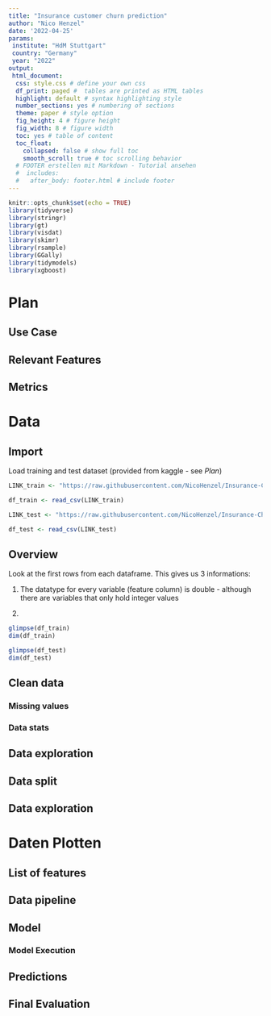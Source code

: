 ```yaml
---
title: "Insurance customer churn prediction"
author: "Nico Henzel"
date: '2022-04-25'
params: 
 institute: "HdM Stuttgart"
 country: "Germany"
 year: "2022"
output:
 html_document: 
  css: style.css # define your own css
  df_print: paged #  tables are printed as HTML tables 
  highlight: default # syntax highlighting style 
  number_sections: yes # numbering of sections
  theme: paper # style option
  fig_height: 4 # figure height
  fig_width: 8 # figure width
  toc: yes # table of content
  toc_float: 
    collapsed: false # show full toc
    smooth_scroll: true # toc scrolling behavior
  # FOOTER erstellen mit Markdown - Tutorial ansehen
  #  includes:
  #   after_body: footer.html # include footer
---
```


```r
knitr::opts_chunk$set(echo = TRUE)
library(tidyverse)
library(stringr)
library(gt)
library(visdat)
library(skimr)
library(rsample)
library(GGally)
library(tidymodels)
library(xgboost)
```

# Plan

## Use Case

## Relevant Features

## Metrics

# Data

## Import

Load training and test dataset (provided from kaggle - see *Plan*)

```r
LINK_train <- "https://raw.githubusercontent.com/NicoHenzel/Insurance-Churn-Prediction/main/Data/Train.csv"

df_train <- read_csv(LINK_train)
```

```r
LINK_test <- "https://raw.githubusercontent.com/NicoHenzel/Insurance-Churn-Prediction/main/Data/Test.csv"

df_test <- read_csv(LINK_test)
```

## Overview
Look at the first rows from each dataframe.
This gives us 3 informations:

1. The datatype for every variable (feature column) is double - although there are variables that only hold integer values

2. 

```r
glimpse(df_train)
dim(df_train)
```

```r
glimpse(df_test)
dim(df_test)

```

<!-- ```{r} -->
<!-- ## Zeíge nur die ersten 4 inhalte der Tabelle an -->
<!-- df %>% -->
<!--   slice_head(n=4) %>% -->
<!--   gt() -->
<!-- ``` -->



## Clean data
<!-- ```{r} -->
<!-- ## Verändere die Variablen, Entferne Inhalte im String -->
<!-- df <- -->
<!--   df %>% -->
<!--   mutate( -->
<!--          housing_median_age = str_remove_all(housing_median_age,"[years]"), -->
<!--          median_house_value = str_remove_all(median_house_value,"[$]") -->
<!--          ) -->
<!-- ``` -->

<!-- ```{r} -->
<!-- # Verändere den Typ der Variablen -->
<!-- df <- -->
<!--   df %>% -->
<!--   mutate( -->
<!--          housing_median_age = as.numeric(housing_median_age), -->
<!--          median_house_value = as.numeric(median_house_value) -->
<!--          ) -->
<!-- ``` -->


### Missing values
<!-- ```{r} -->
<!-- vis_dat(df) -->
<!-- ``` -->

<!-- ```{r} -->
<!-- vis_miss(df, sort_miss = TRUE) -->
<!-- ``` -->

<!-- ```{r} -->
<!-- # Zeige die Fehlende Werte als Absolute Zahlen -->
<!-- is.na(df) %>% -->
<!--   colSums() -->
<!-- ``` -->

### Data stats

<!-- ```{r} -->
<!-- skim(df) -->
<!-- ``` -->

<!-- ### Create new variable -->

<!-- ```{r} -->
<!-- df <- -->
<!--   df %>% -->
<!--   mutate(rooms_per_household = total_rooms/households, -->
<!--          bedrooms_per_room = total_bedrooms/total_rooms, -->
<!--          population_per_household = population/households) -->
<!-- ``` -->

## Data exploration


<!-- ```{r} -->
<!-- # list of all numerical data -->
<!-- list_num <- -->
<!--   df %>% -->
<!--   select(where(is.numeric)) %>% -->
<!--   names() -->

<!-- list_num -->
<!-- ``` -->

## Data split

<!-- ```{r} -->

<!-- set.seed(42) -->

<!-- # Teile die Daten in trainings und test Set auf -->
<!-- data_split <- initial_split(df, -->
<!--                             prop = 3/4, -->
<!--                             strata = median_house_value, -->
<!--                             breaks = 4) -->

<!-- train_data <- training(data_split) -->
<!-- test_data <- testing(data_split) -->

<!-- ``` -->

## Data exploration

<!-- ```{r} -->
<!-- data_explore <- train_data -->
<!-- ``` -->

<!-- ```{r} -->
<!-- # Gewichtung der Haushalte, die in Kategorien eingeteilt sind nach Nähe zum Meer -->
<!-- # Gibt aus, wie viele Haushalte in welcher Kategorie liegen -->

<!-- data_explore %>% -->
<!--   count(ocean_proximity, -->
<!--         wt = households, -->
<!--         name = "Sum") %>% -->
<!--   gt() -->

<!-- ``` -->

<!-- ```{r} -->
# Daten Plotten
<!-- ggplot(data = data_explore, aes(x=longitude, y=latitude)) + -->
<!--   geom_point(color = "cornflowerblue") -->

<!-- ``` -->

## List of features


<!-- ```{r} -->

<!-- mean_population <- -->
<!-- mean(data_explore$population) -->

<!-- ``` -->

<!-- ```{r} -->
<!-- data_explore <- -->
<!-- data_explore %>% -->
<!--   mutate(population_cat = case_when(population < mean_population ~ "low", -->
<!--                                     TRUE ~ "high"), -->
<!--          population_cat = as.factor(population_cat), -->
<!--          ocean_proximity = as.factor(ocean_proximity) -->
<!--          ) -->
<!-- ``` -->

<!-- ```{r} -->
<!-- # Tabellenspalten alphabetisch anordnen -->
<!-- df_new <- -->
<!-- df_new %>% select(order(colnames(.))) -->

<!-- ``` -->


<!-- ```{r} -->
<!-- # Erstelle eine Feature liste, die keine numerischen Werte enthält -->
<!-- feat_cat <- -->
<!--   data_explore %>% -->
<!--   select(!where(is.numeric)) %>% -->
<!--   names() -->

<!-- ``` -->

<!-- ```{r} -->
<!-- # Spalte entfernen -->
<!-- # Nimm aus dem Datensatz data_explore die Variable housing_median_age_new und setze sie NULL -->

<!-- data_explore$housing_median_age_new <- NULL -->

<!-- ``` -->

<!-- ```{r} -->
<!-- # Bar Plot erstellen für kategorische / numerische Variablen -->
<!-- # Loop in Feature Liste -->
<!-- # Gehe über alle Elemente in Liste feat_cat und erstelle eine Abbildung von der Tabelle data_explore, mit der Bedingung, dass x = ein Element aus der feat_at Liste ist -->
<!-- # plotte p im Anschluss -->
<!-- for (i in feat_cat){ -->

<!--   p <- ggplot(data_explore, aes_string(x=i)) + -->
<!--   geom_bar() -->

<!--   plot(p) -->
<!--   } -->

<!-- ``` -->

<!-- ```{r} -->
<!-- # Boxplot für die Abhängige Variable median house value erstellen -->

<!-- ggplot(data = data_explore, aes(x=population_cat, y=median_house_value)) + -->
<!--   geom_boxplot() -->
<!-- ``` -->

<!-- ```{r} -->
<!-- # Abbildung der Korrelationskoeffizienten von zwei Variablen -->
<!-- # Ermöglicht die Darstellung von Abhängigkeiten und Interpretation der Beziehung von Variablen zueinander -->
<!-- data_explore %>% -->
<!--   select(median_house_value, housing_median_age, bedrooms_per_room) %>% -->
<!--   ggpairs() -->

<!-- ``` -->

## Data pipeline

<!-- ```{r} -->
<!-- # Erstelle ein Rezept für die Modelle, wie mit den Daten umgegangen werden soll -->
<!-- # Modellierung: Zuerst wird die y (Abhängige) Variable geschrieben, dann ~, dann kommen die unabhängigen Variablen (mit einem . können alle anderen Variablen genutzt werden) -->
<!-- # Die Variablen werden folgendermaßen ausgewählt: -->
<!-- # y Variable ist die, die betrachtet werden soll durch das Modell (welche soll ausgewertet werden, abghängig von den anderen Variablen) -->
<!-- # Die restlichen Variablen werden mitgegeben, die aus unserer Sicht die Ergebnis Variable (y) am meisten Beeinflussen -->

<!-- df_rec <- -->
<!--   recipe(median_house_value ~ housing_median_age + rooms_per_household + ocean_proximity, data = train_data) %>% -->
<!--   # Imputation (fehlende Variablen werden durch Median ersetzt) für alle numerischen, außer die Ergebnisvariable (y) -->
<!--   # Imputationen sollten mit Vorsicht genutzt werden, da viele -->
<!--   step_impute_median(all_numeric(), -all_outcomes()) %>% -->
<!--   # Imputation (fehlende Daten werden mit Mode ersetzt) für alle nominalen Prädikatoren (kategorialen Variablen) -->
<!--   step_impute_mode(all_nominal_predictors()) %>% -->
<!--   # Standard Score z berechnen, um die Variablen untereinander vergleichen zu können -->
<!--   # Test daten dürfen hier nicht mit normalisiert werden -->
<!--   # Bei den Test daten dürfen später niemals der Mittelwert berechnet werden, stattdessen nimmt man die Mittelwerte und Standardabweichungen des Trainingsdaten, um die Test Daten zu normalisieren -->
<!--   step_normalize(all_numeric(), -all_outcomes()) %>% -->
<!--   # One Hot Encoding / Bildung von Dummy Variablen - Die Zeilen der kategorialen Variablen werden in Spalten umgewandelt. Diese beinhalten binäre Werte in den Zeilen (ist die Ausprägung vorliegend, oder nicht) -->
<!--   step_dummy(all_nominal_predictors()) %>% -->
<!--   # Korrelationsprüfung, damit die Abhängigkeit der Variablen untereinander geprüft werden -->
<!--   step_corr(all_predictors(), threshold = 0.7, method = "spearman") -->

<!-- ``` -->

<!-- ```{r} -->
<!-- # Anzeigen, was mit df_rec gemacht werden soll -->
<!-- summary(df_rec) -->

<!-- ``` -->

## Model

<!-- ```{r} -->

<!-- # model specification -->

<!-- xgb_spec <- -->
<!--   # boost_tree nutzt automatisch die empirisch besten Parameter, wenn keine übergeben werden -->
<!--   boost_tree() %>% -->
<!--   set_engine("xgboost") %>% -->
<!--   # Kann als Klassifikation, oder Regression genutzt werden, deshalb muss das spezifiziert werden -->
<!--   set_mode("regression") -->

<!-- # workflow pipeline -->
<!-- # In die Wf Pipeline wird das recipe aufgenommen (es können auch mehrere sein) -->
<!-- xgb_wflow <- -->
<!--  workflow() %>% -->
<!--  add_recipe(df_rec) %>% -->
<!--  add_model(xgb_spec) -->

<!-- ``` -->

### Model Execution

<!-- ```{r} -->

<!-- set.seed(42) -->

<!-- # Vorbereitung zur Kreuzvalidierung der Trainingsdaten -->
<!-- # Template für das Data Splitting -->
<!-- cv_folds <- -->
<!--   vfold_cv(train_data, -->
<!--            v=5, -->
<!--            strata = median_house_value, -->
<!--            breaks = 4) -->

<!-- ``` -->

<!-- ```{r} -->

<!-- # Erstellt einen Fit der Daten an das Modell und prüft es mit den Folds -->

<!-- xgb_res <- -->
<!--   xgb_wflow %>% -->
<!--   fit_resamples( -->
<!--     # fitte die Daten Anhand der Kreuzvalidierung mit den Folds, die wir vorab festgelegt haben -->
<!--     resamples = cv_folds, -->
<!--     # Speichern der Ergebnisse, um die Prediciton anzuschauen -->
<!--     # Ist nicht immer notwendig -->
<!--     control = control_resamples(save_pred = TRUE) -->
<!--   ) -->

<!-- ``` -->

<!-- ```{r} -->
<!-- # Zeige die Ergebnisse des Model fits für den Algorithmus xgb an -->
<!-- # rmse gibt Abstand zu Fit des Modells an -->
<!-- # rsq gibt prozentualen Wert an zur Erklärung des Modells für die Datengrundlage -->
<!-- xgb_res %>% collect_metrics(summarize = FALSE) -->

<!-- ``` -->

## Predictions

<!-- ```{r} -->
<!-- # Gibt die Prediction für die House Value bezogen auf die Trainingsdaten -->
<!-- assess_res <- collect_predictions(xgb_res) -->

<!-- assess_res -->

<!-- ``` -->

<!-- ```{r} -->
<!-- # Zeige die top ten der am meisten abweichenden Vorhersagen -->
<!-- # Ermöglicht zusätzliche Daten Evaluierung -->
<!-- wrongest_prediction <- -->
<!--   assess_res %>% -->
<!--   mutate(residual = median_house_value - .pred) %>% -->
<!--   arrange(desc(abs(residual))) %>% -->
<!--   slice_head(n = 10) -->

<!-- wrongest_prediction -->

<!-- ``` -->


<!-- ```{r} -->
<!-- # Genauere Untersuchung der Abweichungen, indem die Einträge aus der Tabelle der trainings Daten angezeigt werden -->
<!-- # Ermöglicht einzelne Untersuchung der Datenpunkte -->

<!-- errors <- -->
<!--   train_data %>% -->
<!--   dplyr::slice(wrongest_prediction$.row) -->

<!-- ``` -->


## Final Evaluation

<!-- ```{r} -->
<!-- # Fitte das Modell an die Test Daten, zur Prüfung der Aussagekraft -->
<!-- # Zeigt die Ergebnisse des Models an, indem Daten geprüft werden, die das Model noch nicht kennt -->
<!-- last_fit_xgb <- last_fit(xgb_wflow, split = data_split) -->

<!-- # Show RMSE and RSQ -->
<!-- last_fit_xgb %>% -->
<!--   collect_metrics() -->

<!-- ``` -->
